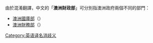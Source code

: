 {{TA
| G1 = 地名
}}
由於混淆翻譯，中文的「'''澳洲財政部'''」可分別指澳洲政府兩個不同的部門：
*[[澳洲國庫部|澳洲國庫部]]（{{lang-en|Department of the Treasury}}）
*[[澳洲財務部|澳洲財務部]]（{{lang-en|Department of Finance}}）

[[Category:英语译名消歧义|Category:英语译名消歧义]]